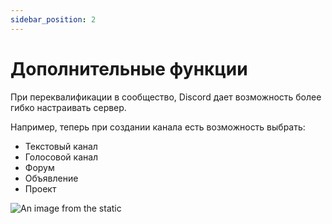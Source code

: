 ```yaml
---
sidebar_position: 2
---
```


# Дополнительные функции

При переквалификации в сообщество, Discord дает возможность более гибко настраивать сервер.

Например, теперь при создании канала есть возможность выбрать:
- Текстовый канал
- Голосовой канал
- Форум
- Объявление
- Проект

![An image from the static](/img/forum_etc.jpg)